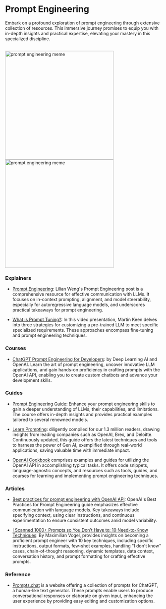 # Prompt Engineering 

Embark on a profound exploration of prompt engineering through extensive collection of resources. This immersive journey promises to equip you with in-depth insights and practical expertise, elevating your mastery in this specialized discipline.

<br/>
<div style={{ display: "flex" }}>
  <img src="/static/img/memes/promptEngMeme.png" alt="prompt engineering meme" width="350" />
  <img src="/static/img/memes/promptEngMeme.jpeg" alt="prompt engineering meme" width="350" />
</div>

### Explainers

- [Prompt Engineering](https://lilianweng.github.io/posts/2023-03-15-prompt-engineering/): Lilian Weng's Prompt Engineering post is a comprehensive resource for effective communication with LLMs. It focuses on in-context prompting, alignment, and model steerability, especially for autoregressive language models, and underscores practical takeaways for prompt engineering.

- [What is Prompt Tuning?](https://www.youtube.com/watch?v=yu27PWzJI_Y): In this video presentation, Martin Keen delves into three strategies for customizing a pre-trained LLM to meet specific specialized requirements. These approaches encompass fine-tuning and prompt engineering techniques.

### Courses

- [ChatGPT Prompt Engineering for Developers](https://www.deeplearning.ai/short-courses/chatgpt-prompt-engineering-for-developers/): by Deep Learning AI and OpenAI. Learn the art of prompt engineering, uncover innovative LLM applications, and gain hands-on proficiency in crafting prompts with the OpenAI API, enabling you to create custom chatbots and advance your development skills.

### Guides 

- [Prompt Engineering Guide](https://www.promptingguide.ai/): Enhance your prompt engineering skills to gain a deeper understanding of LLMs, their capabilities, and limitations. The course offers in-depth insights and provides practical examples tailored to several renowned models.
 
- [Learn Prompting](https://learnprompting.org/docs/intro): diligently compiled for our 1.3 million readers, drawing insights from leading companies such as OpenAI, Brex, and Deloitte. Continuously updated, this guide offers the latest techniques and tools to harness the power of Gen AI, exemplified through real-world applications, saving valuable time with immediate impact.

- [OpenAI Cookbook](https://cookbook.openai.com/) comprises examples and guides for utilizing the OpenAI API in accomplishing typical tasks. It offers code snippets, language-agnostic concepts, and resources such as tools, guides, and courses for learning and implementing prompt engineering techniques.

### Articles

- [Best practices for prompt engineering with OpenAI API](https://help.openai.com/en/articles/6654000-best-practices-for-prompt-engineering-with-openai-api): OpenAI's Best Practices for Prompt Engineering guide emphasizes effective communication with language models. Key takeaways include specifying context, using clear instructions, and continuous experimentation to ensure consistent outcomes amid model variability.

- [I Scanned 1000+ Prompts so You Don’t Have to: 10 Need-to-Know Techniques](https://medium.com/mlearning-ai/i-scanned-1000-prompts-so-you-dont-have-to-10-need-to-know-techniques-a77bcd074d97): By Maximilian Vogel, provides insights on becoming a proficient prompt engineer with 10 key techniques, including specific instructions, output formats, few-shot examples, handling "I don't know" cases, chain-of-thought reasoning, dynamic templates, data context, conversation history, and prompt formatting for crafting effective prompts.

### Reference

- [Prompts.chat](https://prompts.chat/) is a website offering a collection of prompts for ChatGPT, a human-like text generator. These prompts enable users to produce conversational responses or elaborate on given input, enhancing the user experience by providing easy editing and customization options.

